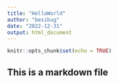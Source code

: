 ```yaml
---
title: "HelloWorld"
author: "besibug"
date: "2022-12-31"
output: html_document
---
```


```r
knitr::opts_chunk$set(echo = TRUE)
```

## This is a markdown file